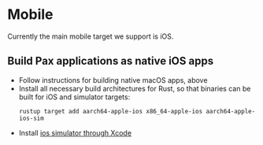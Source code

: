 # Mobile

Currently the main mobile target we support is iOS.

## Build Pax applications as native iOS apps
- Follow instructions for building native macOS apps, above
- Install all necessary build architectures for Rust, so that binaries can be built for iOS and simulator targets:
  ```shell copy
  rustup target add aarch64-apple-ios x86_64-apple-ios aarch64-apple-ios-sim
  ```
- Install [ios simulator through Xcode](https://developer.apple.com/documentation/safari-developer-tools/adding-additional-simulators)




